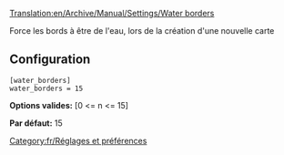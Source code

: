 [[Translation:en/Archive/Manual/Settings/Water borders]]


Force les bords à être de l'eau, lors de la création d'une nouvelle carte

== Configuration ==

<pre>
[water_borders]
water_borders = 15
</pre>

'''Options valides:''' [0 <= n <= 15]

'''Par défaut:''' 15

[[Category:fr/Réglages et préférences]]